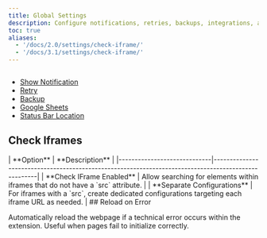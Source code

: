 ```yaml
---
title: Global Settings
description: Configure notifications, retries, backups, integrations, and advanced options that apply across all configurations.
toc: true
aliases:
  - '/docs/2.0/settings/check-iframe/'
  - '/docs/3.1/settings/check-iframe/'
---
```


<img
  class="d-block mb-4 img-fluid rounded-3"
  src="/docs/[[config:docs_version]]/assets/img/global-settings.png"
  alt=""
/>

- [Show Notification]([[docsref:/settings/show-notification]])
- [Retry]([[docsref:/settings/retry]])
- [Backup]([[docsref:/settings/backup]])
- [Google Sheets]([[docsref:/settings/google-sheets]])
- [Status Bar Location]([[docsref:/settings/status-bar-location]])

## Check Iframes

<BsTable>
  | **Option** | **Description** |
  |-----------------------------|-----------------------------------------------------------------------------------------------------|
  | **Check IFrame Enabled** | Allow searching for elements within iframes that do not have a `src` attribute. | |
  **Separate Configurations** | For iframes with a `src`, create dedicated configurations targeting each iframe URL as
  needed. |
</BsTable>

<Callout type="danger">
## Reload on Error

Automatically reload the webpage if a technical error occurs within the extension. Useful when pages fail to initialize correctly.

</Callout>
